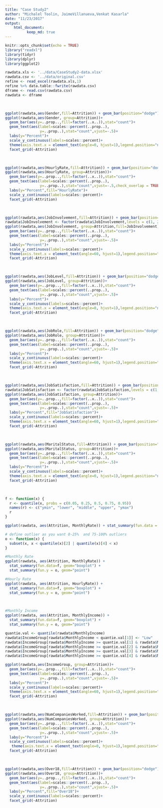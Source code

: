 ```yaml
---
title: "Case Study2"
author: "Michalel Toolin, JaimeVillanueva,Venkat Kasarla"
date: "11/23/2017"  
output: 
    html_document:
          keep_md: true
---
```


```r
knitr::opts_chunk$set(echo = TRUE)
library("readxl")
library(tidyr)
library(dplyr)
library(ggplot2)
```

```r
rawdata.xls <- '../data/CaseStudy2-data.xlsx'
rawdata.csv <- '../data/original.csv'
refine <- read_excel(rawdata.xls,1)
refine %>% data.table::fwrite(rawdata.csv)
dframe <- read.csv(rawdata.csv)
rawdata <- dframe
```

<br>

```r
ggplot(rawdata,aes(Gender,fill=Attrition)) + geom_bar(position="dodge")
ggplot(rawdata,aes(Gender, group=Attrition))+
  geom_bar(aes(y=..prop..,fill=factor(..x..)),stat="count")+
  geom_text(aes(label=scales::percent(..prop..),
                y=..prop..),stat="count",vjust=-.5)+
  labs(y="Percent")+
  scale_y_continuous(labels=scales::percent)+
  theme(axis.text.x = element_text(angle=0, hjust=1),legend.position="none")+
  facet_grid(~Attrition)
```

<br>

```r
ggplot(rawdata,aes(HourlyRate,fill=Attrition)) + geom_bar(position="dodge")
ggplot(rawdata,aes(HourlyRate, group=Attrition))+
  geom_bar(aes(y=..prop..,fill=factor(..x..)),stat="count")+
  geom_text(aes(label=scales::percent(..prop..),
                y=..prop..),stat="count",vjust=-.5,check_overlap = TRUE)+
  labs(y="Percent",fill="HourlyRate")+
  scale_y_continuous(labels=scales::percent)+
  facet_grid(~Attrition)
```

<br>

```r
ggplot(rawdata,aes(JobInvolvement,fill=Attrition)) + geom_bar(position="dodge")
rawdata$JobInvolvement <- factor(rawdata$JobInvolvement,levels = c(1, 2, 3,4), labels = c("Low","Medium","High","Very High"))
ggplot(rawdata,aes(JobInvolvement, group=Attrition,fill=JobInvolvement))+
  geom_bar(aes(y=..prop..,fill=factor(..x..)),stat="count")+
  geom_text(aes(label=scales::percent(..prop..),
                y=..prop..),stat="count",vjust=-.5)+
  labs(y="Percent")+
  scale_y_continuous(labels=scales::percent)+
  theme(axis.text.x = element_text(angle=60, hjust=1),legend.position="none")+
  facet_grid(~Attrition)
```

<br>

```r
ggplot(rawdata,aes(JobLevel,fill=Attrition)) + geom_bar(position="dodge")
ggplot(rawdata,aes(JobLevel, group=Attrition))+
  geom_bar(aes(y=..prop..,fill=factor(..x..)),stat="count")+
  geom_text(aes(label=scales::percent(..prop..),
                y=..prop..),stat="count",vjust=-.5)+
  labs(y="Percent")+
  scale_y_continuous(labels=scales::percent)+
  theme(axis.text.x = element_text(angle=0, hjust=1),legend.position="none")+
  facet_grid(~Attrition)
```

<br>

```r
ggplot(rawdata,aes(JobRole,fill=Attrition)) + geom_bar(position="dodge")
ggplot(rawdata,aes(JobRole, group=Attrition))+
  geom_bar(aes(y=..prop..,fill=factor(..x..)),stat="count")+
  geom_text(aes(label=scales::percent(..prop..),
                y=..prop..),stat="count",vjust=-.5)+
  labs(y="Percent")+
  scale_y_continuous(labels=scales::percent)+
  theme(axis.text.x = element_text(angle=60, hjust=1),legend.position="none")+
  facet_grid(~Attrition)
```

<br>

```r
ggplot(rawdata,aes(JobSatisfaction,fill=Attrition)) + geom_bar(position="dodge")
rawdata$JobSatisfaction <- factor(rawdata$JobSatisfaction,levels = c(1, 2, 3,4), labels = c("Low","Medium","High","Very High"))
ggplot(rawdata,aes(JobSatisfaction, group=Attrition))+
  geom_bar(aes(y=..prop..,fill=factor(..x..)),stat="count")+
  geom_text(aes(label=scales::percent(..prop..),
                y=..prop..),stat="count",vjust=-.5)+
  labs(y="Percent",fill="JobSatisfaction")+
  scale_y_continuous(labels=scales::percent)+
  theme(axis.text.x = element_text(angle=60, hjust=1),legend.position="none")+
  facet_grid(~Attrition)
```

<br>

```r
ggplot(rawdata,aes(MaritalStatus,fill=Attrition)) + geom_bar(position="dodge")
ggplot(rawdata,aes(MaritalStatus, group=Attrition))+
  geom_bar(aes(y=..prop..,fill=factor(..x..)),stat="count")+
  geom_text(aes(label=scales::percent(..prop..),
                y=..prop..),stat="count",vjust=-.5)+
  labs(y="Percent")+
  scale_y_continuous(labels=scales::percent)+
  theme(axis.text.x = element_text(angle=0, hjust=1),legend.position="none")+
  facet_grid(~Attrition)
```

<br>

```r
f <- function(x) {
  r <- quantile(x, probs = c(0.05, 0.25, 0.5, 0.75, 0.95))
  names(r) <- c("ymin", "lower", "middle", "upper", "ymax")
  r
}

ggplot(rawdata, aes(Attrition, MonthlyRate)) + stat_summary(fun.data = f, geom="boxplot")

# define outlier as you want 0-25%  and 75-100% outliers   
o <- function(x) {
  subset(x, x < quantile(x)[2] | quantile(x)[4] < x)
}

#Monthly Rate
ggplot(rawdata, aes(Attrition, MonthlyRate)) + 
  stat_summary(fun.data=f, geom="boxplot") + 
  stat_summary(fun.y = o, geom="point")

#Hourly Rate
ggplot(rawdata, aes(Attrition, HourlyRate)) + 
  stat_summary(fun.data=f, geom="boxplot") + 
  stat_summary(fun.y = o, geom="point")

```

<br>

```r
#Monthly Income
ggplot(rawdata, aes(Attrition, MonthlyIncome)) + 
  stat_summary(fun.data=f, geom="boxplot") + 
  stat_summary(fun.y = o, geom="point")

quantie.val <- quantile(rawdata$MonthlyIncome)
rawdata$IncomeGroup[rawdata$MonthlyIncome < quantie.val[1]] <- "Low"
rawdata$IncomeGroup[rawdata$MonthlyIncome >= quantie.val[1] & rawdata$MonthlyIncome < quantie.val[2]] <- "Low Medium"
rawdata$IncomeGroup[rawdata$MonthlyIncome >= quantie.val[2] & rawdata$MonthlyIncome < quantie.val[3]] <- "Medium"
rawdata$IncomeGroup[rawdata$MonthlyIncome >= quantie.val[3] & rawdata$MonthlyIncome < quantie.val[4]] <- "Medium High"
rawdata$IncomeGroup[rawdata$MonthlyIncome >= quantie.val[4] & rawdata$MonthlyIncome < quantie.val[5]] <- "High"

ggplot(rawdata,aes(IncomeGroup, group=Attrition))+
  geom_bar(aes(y=..prop..,fill=factor(..x..)),stat="count")+
  geom_text(aes(label=scales::percent(..prop..),
                y=..prop..),stat="count",vjust=-.5)+
  labs(y="Percent")+
  scale_y_continuous(labels=scales::percent)+
  theme(axis.text.x = element_text(angle=60, hjust=1),legend.position="none")+
  facet_grid(~Attrition)

```

<br>

```r
ggplot(rawdata,aes(NumCompaniesWorked,fill=Attrition)) + geom_bar(position="dodge")
ggplot(rawdata,aes(NumCompaniesWorked, group=Attrition))+
  geom_bar(aes(y=..prop..,fill=factor(..x..)),stat="count")+
  geom_text(aes(label=scales::percent(..prop..),
                y=..prop..),stat="count",vjust=-.5)+
  labs(y="Percent")+
  scale_y_continuous(labels=scales::percent)+
   theme(axis.text.x = element_text(angle=0, hjust=1),legend.position="none")+
  facet_grid(~Attrition)
```

<br>

```r
ggplot(rawdata,aes(Over18,fill=Attrition)) + geom_bar(position="dodge")
ggplot(rawdata,aes(Over18, group=Attrition))+
  geom_bar(aes(y=..prop..,fill=factor(..x..)),stat="count")+
  geom_text(aes(label=scales::percent(..prop..),
                y=..prop..),stat="count",vjust=-.5)+
  labs(y="Percent",fill="Over18")+
  scale_y_continuous(labels=scales::percent)+
  facet_grid(~Attrition)
```

<br>


